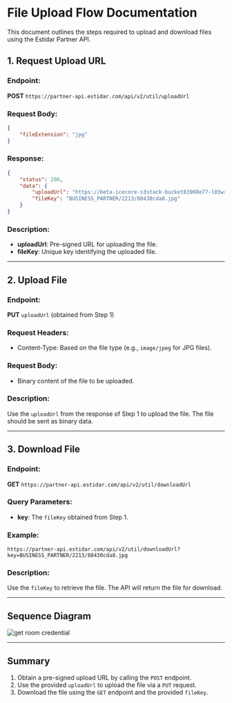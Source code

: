 # File Upload Flow Documentation

This document outlines the steps required to upload and download files using the Estidar Partner API.

## 1. Request Upload URL
### Endpoint:
**POST** `https://partner-api.estidar.com/api/v2/util/uploadUrl`

### Request Body:
```json
{
    "fileExtension": "jpg"
}
```

### Response:
```json
{
    "status": 200,
    "data": {
        "uploadUrl": "https://beta-icecore-s3stack-bucket83908e77-l03wrn3881nm.s3.ap-southeast-1.amazonaws.com/BUSINESS_PARTNER/2213/88430cda8.jpg?X-Amz-Algorithm=AWS4-HMAC-SHA256&X-Amz-Content-Sha256=UNSIGNED-PAYLOAD&X-Amz-Credential=AKIAYS52FO5UG6HRXNPH%2F20250106%2Fap-southeast-1%2Fs3%2Faws4_request&X-Amz-Date=20250106T054845Z&X-Amz-Expires=216000&X-Amz-Signature=89a2935ff3d273e640a92aef128c657b6c8d9119604ebbd481eab6e9b1223b04&X-Amz-SignedHeaders=host&x-id=PutObject",
        "fileKey": "BUSINESS_PARTNER/2213/88430cda8.jpg"
    }
}
```

### Description:
- **uploadUrl**: Pre-signed URL for uploading the file.
- **fileKey**: Unique key identifying the uploaded file.

---

## 2. Upload File
### Endpoint:
**PUT** `uploadUrl` (obtained from Step 1)

### Request Headers:
- Content-Type: Based on the file type (e.g., `image/jpeg` for JPG files).

### Request Body:
- Binary content of the file to be uploaded.

### Description:
Use the `uploadUrl` from the response of Step 1 to upload the file. The file should be sent as binary data.

---

## 3. Download File
### Endpoint:
**GET** `https://partner-api.estidar.com/api/v2/util/downloadUrl`

### Query Parameters:
- **key**: The `fileKey` obtained from Step 1.

### Example:
```
https://partner-api.estidar.com/api/v2/util/downloadUrl?key=BUSINESS_PARTNER/2213/88430cda8.jpg
```

### Description:
Use the `fileKey` to retrieve the file. The API will return the file for download.

---

## Sequence Diagram
![get room credential](upload-flow-v2.jpg)

---

## Summary
1. Obtain a pre-signed upload URL by calling the `POST` endpoint.
2. Use the provided `uploadUrl` to upload the file via a `PUT` request.
3. Download the file using the `GET` endpoint and the provided `fileKey`.
